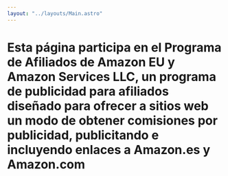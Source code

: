 ```yaml
---
layout: "../layouts/Main.astro"
---
```


<h1>Esta página participa en el Programa de Afiliados de Amazon EU y Amazon
Services LLC, un programa de publicidad para afiliados diseñado para
ofrecer a sitios web un modo de obtener comisiones por publicidad,
publicitando e incluyendo enlaces a Amazon.es y Amazon.com</h1>
